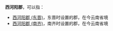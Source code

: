 '''西河阳郡'''，可以指：
*[[西河阳郡_(东晋)|西河阳郡 (东晋)]]，东晋时设置的郡，在今云南省境
*[[西河阳郡_(南齐)|西河阳郡 (南齐)]]，南齐时设置的郡，在今云南省境

{{Disambig|X|Cat=郡名消歧义}}